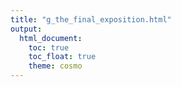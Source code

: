 ```yaml
---
title: "g_the_final_exposition.html"
output: 
  html_document:
    toc: true
    toc_float: true
    theme: cosmo
---
```

